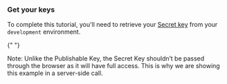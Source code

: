 ### Get your keys

To complete this tutorial, you'll need to retrieve your [Secret
key](/developer-tools/security/authentication#secret-and-publishable-keys) from your `development` environment.

{" "}

<Info>
  Note: Unlike the Publishable Key, the Secret Key shouldn’t be passed through
  the browser as it will have full access. This is why we are showing this
  example in a server-side call.
</Info>
